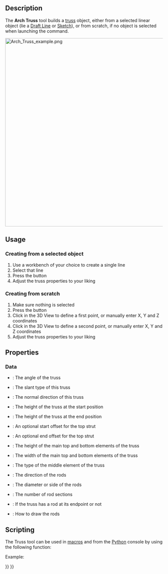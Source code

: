 <languages/>
<translate>

<!--T:1-->
{{Docnav
|[[Arch_Fence|Fence]]
|[[Arch_Equipment|Equipment]]
|[[BIM_Workbench|BIM]]
|IconL=Arch_Fence.svg
|IconR=Arch_Equipment.svg
|IconC=Workbench_BIM.svg
}}

<!--T:17-->
{{VeryImportantMessage|THIS COMMAND IS PART OF THE INTEGRATED [[BIM_Workbench|BIM WORKBENCH]] IN V1.0<br>
This page has been updated for that version.}}

<!--T:2-->
{{GuiCommand
|Name=Arch Truss
|MenuLocation=3D/BIM → Truss
|Workbenches=[[BIM_Workbench|BIM]]
|Version=0.19
}}

==Description== <!--T:3-->

<!--T:4-->
The '''Arch Truss''' tool builds a [https://en.wikipedia.org/wiki/Truss truss] object, either from a selected linear object (lie a [[Draft_Line|Draft Line]] or [[Sketcher_NewSketch|Sketch]]), or from scratch, if no object is selected when launching the command.

</translate>
[[Image:Arch Truss example.png|600px]]
<translate>

==Usage== <!--T:5-->

===Creating from a selected object=== <!--T:6-->

<!--T:7-->
# Use a workbench of your choice to create a single line
# Select that line
# Press the {{Button|[[Image:Arch_Truss.svg|16px]] [[Arch_Truss|Truss]]}} button
# Adjust the truss properties to your liking

===Creating from scratch=== <!--T:8-->

<!--T:9-->
# Make sure nothing is selected
# Press the {{Button|[[Image:Arch_Truss.svg|16px]] [[Arch_Truss|Truss]]}} button
# Click in the 3D View to define a first point, or manually enter X, Y and Z coordinates
# Click in the 3D View to define a second point, or manually enter X, Y and Z coordinates
# Adjust the truss properties to your liking

==Properties== <!--T:10-->

=== Data === <!--T:11-->

<!--T:12-->
* {{PropertyData|TrussAngle}}: The angle of the truss
* {{PropertyData|SlantType}}: The slant type of this truss
* {{PropertyData|Normal}}: The normal direction of this truss
* {{PropertyData|HeightStart}}: The height of the truss at the start position
* {{PropertyData|HeightEnd}}: The height of the truss at the end position
* {{PropertyData|StrutStartOffset}}: An optional start offset for the top strut
* {{PropertyData|StrutEndOffset}}: An optional end offset for the top strut
* {{PropertyData|StrutHeight}}: The height of the main top and bottom elements of the truss
* {{PropertyData|StrutWidth}}: The width of the main top and bottom elements of the truss
* {{PropertyData|RodType}}: The type of the middle element of the truss
* {{PropertyData|RodDirection}}: The direction of the rods
* {{PropertyData|RodSize}}: The diameter or side of the rods
* {{PropertyData|RodSections}}: The number of rod sections
* {{PropertyData|RodEnd}}: If the truss has a rod at its endpoint or not
* {{PropertyData|RodMode}}: How to draw the rods

==Scripting== <!--T:13-->

<!--T:14-->
The Truss tool can be used in [[Macros|macros]] and from the [[Python|Python]] console by using the following function:

</translate>
{{Code|code=
Truss = makeFence([baseobj])
}}
<translate>

<!--T:15-->
Example:

</translate>
{{Code|code=
import FreeCAD
import Draft
import Arch

p1 = FreeCAD.Vector(0,0,0)
p2 = FreeCAD.Vector(2000,0,0)
baseline = Draft.makeLine(p1,p2)
truss = Arch.makeTruss(baseline)
truss.HeightStart = 200
truss.HeightEnd = 400
# adjust other needed properties
}}
<translate>


<!--T:16-->
{{Docnav
|[[Arch_Fence|Fence]]
|[[Arch_Equipment|Equipment]]
|[[BIM_Workbench|BIM]]
|IconL=Arch_Fence.svg
|IconR=Arch_Equipment.svg
|IconC=Workbench_BIM.svg
}}

</translate>
{{BIM_Tools_navi{{#translation:}}}}
{{Userdocnavi{{#translation:}}}}
